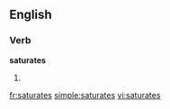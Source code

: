 ==English==

===Verb===
'''saturates'''

# {{third-person singular of|saturate}}

[[fr:saturates]]
[[simple:saturates]]
[[vi:saturates]]